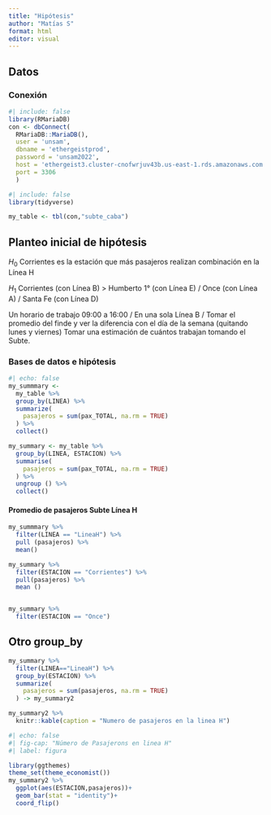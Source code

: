 ```yaml
---
title: "Hipótesis"
author: "Matías S"
format: html
editor: visual
---
```


## Datos

### Conexión

```r
#| include: false
library(RMariaDB)
con <- dbConnect(
  RMariaDB::MariaDB(),
  user = 'unsam',
  dbname = 'ethergeistprod',
  password = 'unsam2022',
  host = 'ethergeist3.cluster-cnofwrjuv43b.us-east-1.rds.amazonaws.com',
  port = 3306
  )
```

```r
#| include: false
library(tidyverse)

my_table <- tbl(con,"subte_caba")
```

## Planteo inicial de hipótesis

$H_0$ Corrientes es la estación que más pasajeros realizan combinación en la Línea H

$H_1$ Corrientes (con Línea B) \> Humberto 1° (con Línea E) / Once (con Línea A) / Santa Fe (con Línea D)

Un horario de trabajo 09:00 a 16:00 / En una sola Línea B / Tomar el promedio del finde y ver la diferencia con el día de la semana (quitando lunes y viernes) Tomar una estimación de cuántos trabajan tomando el Subte.

### Bases de datos e hipótesis

```r
#| echo: false
my_summmary <-
  my_table %>%
  group_by(LINEA) %>%
  summarize(
    pasajeros = sum(pax_TOTAL, na.rm = TRUE)
  ) %>%
  collect()
```

```r

my_summary <- my_table %>%
  group_by(LINEA, ESTACION) %>%
  summarise(
    pasajeros = sum(pax_TOTAL, na.rm = TRUE)
  ) %>%
  ungroup () %>%
  collect()
```

#### Promedio de pasajeros Subte Línea H

```r
my_summmary %>%
  filter(LINEA == "LineaH") %>%
  pull (pasajeros) %>%
  mean()
```

```r
my_summary %>% 
  filter(ESTACION == "Corrientes") %>% 
  pull(pasajeros) %>% 
  mean ()

```

```{}
```

```r
my_summary %>% 
  filter(ESTACION == "Once")
```

## Otro group_by

```r
my_summary %>% 
  filter(LINEA=="LineaH") %>% 
  group_by(ESTACION) %>% 
  summarize(
    pasajeros = sum(pasajeros, na.rm = TRUE)
  ) -> my_summary2
```

```r
my_summary2 %>% 
  knitr::kable(caption = "Numero de pasajeros en la linea H")
```

```r
#| echo: false
#| fig-cap: "Número de Pasajerons en linea H"
#| label: figura

library(ggthemes)
theme_set(theme_economist())
my_summary2 %>% 
  ggplot(aes(ESTACION,pasajeros))+
  geom_bar(stat = "identity")+
  coord_flip()
```
